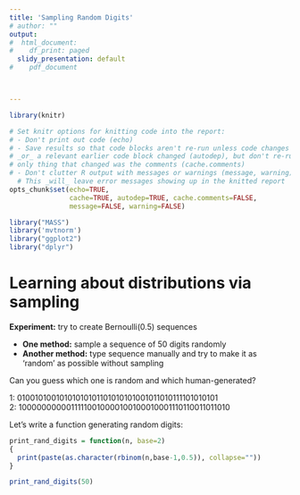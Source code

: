 ---
title: 'Sampling Random Digits'
# author: ""
output:
#  html_document:
#    df_print: paged
  slidy_presentation: default
#    pdf_document



---
```{r setup, include=FALSE}
library(knitr)

# Set knitr options for knitting code into the report:
# - Don't print out code (echo)
# - Save results so that code blocks aren't re-run unless code changes (cache),
# _or_ a relevant earlier code block changed (autodep), but don't re-run if the
# only thing that changed was the comments (cache.comments)
# - Don't clutter R output with messages or warnings (message, warning)
  # This _will_ leave error messages showing up in the knitted report
opts_chunk$set(echo=TRUE,
               cache=TRUE, autodep=TRUE, cache.comments=FALSE,
               message=FALSE, warning=FALSE)

library("MASS")
library('mvtnorm')
library("ggplot2")
library("dplyr")
```



Learning about distributions via sampling
====

**Experiment:** try to create Bernoulli(0.5) sequences

- **One method:** sample a sequence of 50 digits randomly
- **Another method:** type sequence manually and try to make it as 'random' as possible without sampling 

Can you guess which one is random and which human-generated?

1: 01001010010101010101101010101001011010111101010101 <br>
2: 10000000000111110010000100100010001110110011011010



Let's write a function generating random digits: 


```{r}
print_rand_digits = function(n, base=2)
{
  print(paste(as.character(rbinom(n,base-1,0.5)), collapse=""))
}

print_rand_digits(50)
```

